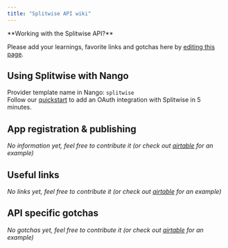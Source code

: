 ```yaml
---
title: "Splitwise API wiki"
---
```


<Info>
**Working with the Splitwise API?**

Please add your learnings, favorite links and gotchas here by
[editing this page](https://github.com/nangohq/nango/tree/master/docs/docs/providers/splitwise.md).

</Info>

## Using Splitwise with Nango[](#using-splitwise-with-nango "Direct link to Using Splitwise with Nango")

Provider template name in Nango: `splitwise`  
Follow our [quickstart](/quickstart) to add an OAuth integration with Splitwise
in 5 minutes.

## App registration & publishing[](#app-registration--publishing "Direct link to App registration & publishing")

_No information yet, feel free to contribute it (or check out
[airtable](/providers/airtable) for an example)_

## Useful links[](#useful-links "Direct link to Useful links")

_No links yet, feel free to contribute it (or check out
[airtable](/providers/airtable) for an example)_

## API specific gotchas[](#api-specific-gotchas "Direct link to API specific gotchas")

_No gotchas yet, feel free to contribute it (or check out
[airtable](/providers/airtable) for an example)_

